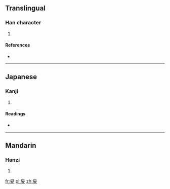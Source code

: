 ==Translingual==

===Han character===
{{Han char|rn=38|rad=女|as=04|sn=7|four=|canj=日女 (AV), X日女 (XAV)|ids=⿱[[日]][[女]]}}

# {{defn|Han|sort=女04}}

====References====
* {{Han ref|kx=0256.330|dkj=06099|dj=0521.120|hdz=21031.020|uh=599F|ud=22943}}

----

==Japanese==

===Kanji===
{{ja-kanji|grade=|rs=女04}}

# {{defn|lang=ja|sort=女04}}

====Readings====
* {{ja-readings|on=[[あん]] (an), [[えん]] (en)|kun=[[やすらか]] (yasuraka), [[やすめる]] (yasumeru)}}

----

==Mandarin==

===Hanzi===
{{cmn-hanzi|pin=[[yàn]] ([[yan4]])|wg=yen<sup>4</sup>}}

# {{defn|lang=cmn|sort=女04}}

[[fr:妟]]
[[pl:妟]]
[[zh:妟]]
